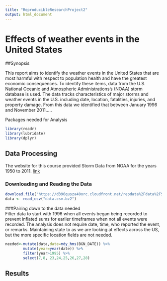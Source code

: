 ```yaml
---
title: "ReproducibleResearchProject2"
output: html_document
---
```

# Effects of weather events in the United States  

##Synopsis  
  
This report aims to identify the weather events in the United States that are most harmful with respect to population health and have the greatest economic consequences.   To identify these items, data from the U.S. National Oceanic and Atmospheric Administrations's (NOAA) storm database is used.  The data tracks characteristics of major storms and weather events in the U.S. including date, location, fatalities, injuries, and property damage.  From this data we identified that between January 1996 and November 2011.....

Packages needed for Analysis
```r
library(readr)
library(lubridate)
library(dplyr)
```


## Data Processing  
  
The website for this course provided Storm Data from NOAA for the years 1950 to 2011.  [link](https://d396qusza40orc.cloudfront.net/repdata%2Fdata%2FStormData.csv.bz2)   
  
### Downloading and Reading the Data  
```r
download.file("https://d396qusza40orc.cloudfront.net/repdata%2Fdata%2FStormData.csv.bz2", destfile="data.csv.bz2")
data <- read_csv("data.csv.bz2")
```
  
###Pairing down to the data needed  
Filter data to start with 1996 when all events began being recorded to prevent inflated sums for earlier timeframes when not all events were recorded.  The analysis does not require date, time, who reported the event, or remarks.  Maintaining state to as we are looking at effects across the US, but the more specific location fields are not needed.  
```r
needed<-mutate(data,date=mdy_hms(BGN_DATE)) %>%
        mutate(year=year(date)) %>%
        filter(year>1995) %>%
        select(7,8, 23,24,25,26,27,28)
```

  
## Results  

